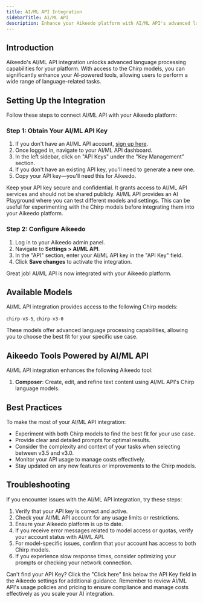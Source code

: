 ```yaml
---
title: AI/ML API Integration
sidebarTitle: AI/ML API
description: Enhance your Aikeedo platform with AI/ML API's advanced language models. This guide walks you through setting up and leveraging AI/ML API's powerful Chirp models for various AI tasks.
---
```


## Introduction

Aikeedo's AI/ML API integration unlocks advanced language processing capabilities for your platform. With access to the Chirp models, you can significantly enhance your AI-powered tools, allowing users to perform a wide range of language-related tasks.

## Setting Up the Integration

Follow these steps to connect AI/ML API with your Aikeedo platform:

### Step 1: Obtain Your AI/ML API Key

1. If you don't have an AI/ML API account, [sign up here](https://aimlapi.com/).
2. Once logged in, navigate to your AI/ML API dashboard.
3. In the left sidebar, click on "API Keys" under the "Key Management" section.
4. If you don't have an existing API key, you'll need to generate a new one.
5. Copy your API key—you'll need this for Aikeedo.

<Note>
  Keep your API key secure and confidential. It grants access to AI/ML API services and should not be shared publicly.
</Note>

<Tip>
  AI/ML API provides an AI Playground where you can test different models and settings. This can be useful for experimenting with the Chirp models before integrating them into your Aikeedo platform.
</Tip>

### Step 2: Configure Aikeedo

1. Log in to your Aikeedo admin panel.
2. Navigate to **Settings > AI/ML API**.
3. In the "API" section, enter your AI/ML API key in the "API Key" field.
4. Click **Save changes** to activate the integration.

<Check>
  Great job! AI/ML API is now integrated with your Aikeedo platform.
</Check>

## Available Models

AI/ML API integration provides access to the following Chirp models:

`chirp-v3-5`, `chirp-v3-0`

These models offer advanced language processing capabilities, allowing you to choose the best fit for your specific use case.

## Aikeedo Tools Powered by AI/ML API

AI/ML API integration enhances the following Aikeedo tool:

1. **Composer**: Create, edit, and refine text content using AI/ML API's Chirp language models.

## Best Practices

To make the most of your AI/ML API integration:

- Experiment with both Chirp models to find the best fit for your use case.
- Provide clear and detailed prompts for optimal results.
- Consider the complexity and context of your tasks when selecting between v3.5 and v3.0.
- Monitor your API usage to manage costs effectively.
- Stay updated on any new features or improvements to the Chirp models.

## Troubleshooting

If you encounter issues with the AI/ML API integration, try these steps:

1. Verify that your API key is correct and active.
2. Check your AI/ML API account for any usage limits or restrictions.
3. Ensure your Aikeedo platform is up to date.
4. If you receive error messages related to model access or quotas, verify your account status with AI/ML API.
5. For model-specific issues, confirm that your account has access to both Chirp models.
6. If you experience slow response times, consider optimizing your prompts or checking your network connection.

<Tip>
  Can't find your API Key? Click the "Click here" link below the API Key field in the Aikeedo settings for additional guidance.
</Tip>

<Note>
  Remember to review AI/ML API's usage policies and pricing to ensure compliance and manage costs effectively as you scale your AI integration.
</Note>